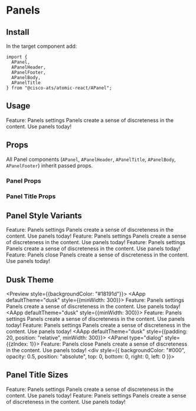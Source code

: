 

<Meta title="Components/Panels" component={APanel} />

# Panels

## Install

In the target component add:

```
import {
  APanel,
  APanelHeader,
  APanelFooter,
  APanelBody,
  APanelTitle
} from "@cisco-ats/atomic-react/APanel";
```

## Usage

<Preview>
  <AApp>
    <APanel>
      <APanelHeader>
        <APanelTitle>Feature: Panels</APanelTitle>
        <AIcon>settings</AIcon>
      </APanelHeader>
      <APanelBody>
        Panels create a sense of discreteness in the content.
      </APanelBody>
      <APanelFooter>Use panels today!</APanelFooter>
    </APanel>
  </AApp>
</Preview>

## Props

All Panel components (`APanel`, `APanelHeader`, `APanelTitle`, `APanelBody`, `APanelFooter`) inherit passed props.

### Panel Props

<Props of={APanel} />

### Panel Title Props

<Props of={APanelTitle} />

## Panel Style Variants

<Preview>
  <Story name="variants-1">
    <AApp style={{minWidth: 300}}>
      <APanel>
        <APanelHeader>
          <APanelTitle>Feature: Panels</APanelTitle>
          <AIcon>settings</AIcon>
        </APanelHeader>
        <APanelBody>
          Panels create a sense of discreteness in the content.
        </APanelBody>
        <APanelFooter>Use panels today!</APanelFooter>
      </APanel>
    </AApp>
  </Story>
  <Story name="variants-2">
    <AApp style={{minWidth: 300}}>
      <APanel type="grey">
        <APanelHeader>
          <APanelTitle>Feature: Panels</APanelTitle>
          <AIcon>settings</AIcon>
        </APanelHeader>
        <APanelBody>
          Panels create a sense of discreteness in the content.
        </APanelBody>
        <APanelFooter>Use panels today!</APanelFooter>
      </APanel>
    </AApp>
  </Story>
  <Story name="variants-3">
    <AApp>
      <APanel type="white">
        <APanelHeader>
          <APanelTitle>Feature: Panels</APanelTitle>
          <AIcon>settings</AIcon>
        </APanelHeader>
        <APanelBody>
          Panels create a sense of discreteness in the content.
        </APanelBody>
        <APanelFooter>Use panels today!</APanelFooter>
      </APanel>
    </AApp>
  </Story>
  <Story name="variants-4">
    <AApp style={{padding: 20, position: "relative", minWidth: 300}}>
      <APanel type="dialog" style={{zIndex: 1}}>
        <APanelHeader>
          <APanelTitle>Feature: Panels</APanelTitle>
          <AIcon>close</AIcon>
        </APanelHeader>
        <APanelBody>
          Panels create a sense of discreteness in the content.
        </APanelBody>
        <APanelFooter>Use panels today!</APanelFooter>
      </APanel>
      <div
        style={{
          backgroundColor: "#000",
          opacity: 0.5,
          position: "absolute",
          top: 0,
          bottom: 0,
          right: 0,
          left: 0
        }}></div>
    </AApp>
  </Story>
</Preview>

## Dusk Theme

<Preview style={{backgroundColor: "#18191d"}}>
  <Story name="dusk-1">
    <AApp defaultTheme="dusk" style={{minWidth: 300}}>
      <APanel>
        <APanelHeader>
          <APanelTitle>Feature: Panels</APanelTitle>
          <AIcon>settings</AIcon>
        </APanelHeader>
        <APanelBody>
          Panels create a sense of discreteness in the content.
        </APanelBody>
        <APanelFooter>Use panels today!</APanelFooter>
      </APanel>
    </AApp>
  </Story>
  <Story name="dusk-2">
    <AApp defaultTheme="dusk" style={{minWidth: 300}}>
      <APanel type="grey">
        <APanelHeader>
          <APanelTitle>Feature: Panels</APanelTitle>
          <AIcon>settings</AIcon>
        </APanelHeader>
        <APanelBody>
          Panels create a sense of discreteness in the content.
        </APanelBody>
        <APanelFooter>Use panels today!</APanelFooter>
      </APanel>
    </AApp>
  </Story>
  <Story name="dusk-3">
    <AApp defaultTheme="dusk">
      <APanel type="white">
        <APanelHeader>
          <APanelTitle>Feature: Panels</APanelTitle>
          <AIcon>settings</AIcon>
        </APanelHeader>
        <APanelBody>
          Panels create a sense of discreteness in the content.
        </APanelBody>
        <APanelFooter>Use panels today!</APanelFooter>
      </APanel>
    </AApp>
  </Story>
  <Story name="dusk-4">
    <AApp
      defaultTheme="dusk"
      style={{padding: 20, position: "relative", minWidth: 300}}>
      <APanel type="dialog" style={{zIndex: 1}}>
        <APanelHeader>
          <APanelTitle>Feature: Panels</APanelTitle>
          <AIcon>close</AIcon>
        </APanelHeader>
        <APanelBody>
          Panels create a sense of discreteness in the content.
        </APanelBody>
        <APanelFooter>Use panels today!</APanelFooter>
      </APanel>
      <div
        style={{
          backgroundColor: "#000",
          opacity: 0.5,
          position: "absolute",
          top: 0,
          bottom: 0,
          right: 0,
          left: 0
        }}></div>
    </AApp>
  </Story>
</Preview>

## Panel Title Sizes

<Preview>
  <Story name="title-1">
    <AApp>
      <APanel>
        <APanelHeader>
          <APanelTitle>Feature: Panels</APanelTitle>
          <AIcon>settings</AIcon>
        </APanelHeader>
        <APanelBody>
          Panels create a sense of discreteness in the content.
        </APanelBody>
        <APanelFooter>Use panels today!</APanelFooter>
      </APanel>
    </AApp>
  </Story>
  <Story name="title-2">
    <AApp>
      <APanel>
        <APanelHeader>
          <APanelTitle small>Feature: Panels</APanelTitle>
          <AIcon>settings</AIcon>
        </APanelHeader>
        <APanelBody>
          Panels create a sense of discreteness in the content.
        </APanelBody>
        <APanelFooter>Use panels today!</APanelFooter>
      </APanel>
    </AApp>
  </Story>
</Preview>

